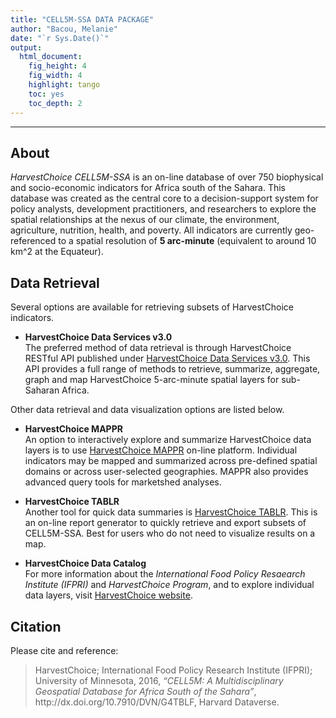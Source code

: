 ```yaml
---
title: "CELL5M-SSA DATA PACKAGE"
author: "Bacou, Melanie"
date: "`r Sys.Date()`"
output:
  html_document:
    fig_height: 4
    fig_width: 4
    highlight: tango
    toc: yes
    toc_depth: 2
---
```


--------------------------------------------------------------------------------------

## About

*HarvestChoice CELL5M-SSA* is an on-line database of over 750 biophysical and socio-economic indicators for Africa south of the Sahara. This database was created as the central core to a decision-support system for policy analysts, development practitioners, and researchers to explore the spatial relationships at the nexus of our climate, the environment, agriculture, nutrition, health, and poverty. All indicators are currently geo-referenced to a spatial resolution of **5 arc-minute** (equivalent to around 10 km^2 at the Equateur).

## Data Retrieval

Several options are available for retrieving subsets of HarvestChoice indicators.

* **HarvestChoice Data Services v3.0**  
The preferred method of data retrieval is through HarvestChoice RESTful API published under [HarvestChoice Data Services v3.0](http://harvestchoice.github.io/hc-api3/). This API provides a full range of methods to retrieve, summarize, aggregate, graph and map HarvestChoice 5-arc-minute spatial layers for sub-Saharan Africa.

Other data retrieval and data visualization options are listed below. 

* **HarvestChoice MAPPR**  
An option to interactively explore and summarize HarvestChoice data layers is to use [HarvestChoice MAPPR](http://harvestchoice.org/mappr) on-line platform. Individual indicators may be mapped and summarized across pre-defined spatial domains or across user-selected geographies. MAPPR also provides advanced query tools for marketshed analyses.


* **HarvestChoice TABLR**  
Another tool for quick data summaries is [HarvestChoice TABLR](http://harvestchoice.org/tablr). This is an on-line report generator to quickly retrieve and export subsets of CELL5M-SSA. Best for users who do not need to visualize results on a map.

* **HarvestChoice Data Catalog**  
For more information about the *International Food Policy Resaearch Institute (IFPRI)* and *HarvestChoice Program*, and to explore individual data layers, visit [HarvestChoice website](http://harvestchoice.org/).


## Citation

Please cite and reference:

> HarvestChoice; International Food Policy Research Institute (IFPRI); University of Minnesota, 2016, *"CELL5M: A Multidisciplinary Geospatial Database for Africa South of the Sahara"*, http://dx.doi.org/10.7910/DVN/G4TBLF, Harvard Dataverse.

